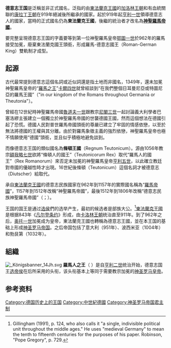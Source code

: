 '''德意志王国'''是泛稱並非正式國名，泛指的由[[東法蘭克王國|東法蘭克王國]]的[[加洛林王朝|加洛林王朝]]和有血統關聯的[[康拉德一世_(東法蘭克)|康拉丁王朝]]在919年絕滅後所繼承的國家。起於919年起[[亨利一世|亨利一世]]領導德意志人的國家，當時的正式國名仍為'''東法蘭克王國'''，後繼的統治者才改名為'''[[神聖羅馬帝國|神聖羅馬帝國]]'''。

要完整呈現德意志王国的字義要等到第一位神聖羅馬皇帝[[奥托一世_(神圣罗马帝国)|鄂圖一世]]於962年的羅馬接受加冕，廢棄東法蘭克國王頭銜，形成羅馬-德意志國王（Roman-German King）雙軌制才成型。

==起源==
古代最常提到德意志這個名詞或近似詞還是指土地而非國名，1349年，還未加冕神聖羅馬皇帝的“[[羅馬之王|羅馬之王]]”[[查理四世_(神圣罗马帝国)|卡爾四世]]就曾經談到“在我們整個日耳曼尼亞或特圖尼亞的羅馬王國”（"in our kingdom of the Romans throughout Germania or Theutonia"）。

曾經在12世紀時神聖羅馬帝國[[鲁道夫一世_(德意志国王)|魯道夫一世]]跟教宗[[尼閣三世|尼閣三世]]一起討論義大利學者巴塞洛繆主張建立一個獨立於神聖羅馬帝國的世襲德國王國，然而這個想法在德國引起了恐慌。德國人民對普世羅馬帝國頭銜的尊嚴已建立了牢固的情感依戀，以至於無法將德國的王權與其分離。由於對羅馬象徵主義的強烈依戀，神聖羅馬皇帝也極不情願使用“德國”頭銜，並且似乎積極地避免談到。

而像德意志王国的類似國名為'''條頓王國'''（Regnum Teutonicum）。源由1056年教宗[[額我略七世|額我略七世]]欲將“條頓人的國王”（Teutonicorum Rex）取代“羅馬人的國王”（Rex Romanorum）來否定未加冕的神聖羅馬皇帝[[亨利五世_(神圣罗马帝国)|亨利五世]]，以此確立教廷對帝國的優越性時才出現。16世紀後條頓（Teutonicum）這個名詞才被德意志（Diutscher）給取代。

承自[[東法蘭克王國|東法蘭克王國]]的德意志民族國家在962年到1157年的實際國名稱為“[[神圣罗马帝国|羅馬帝國]]”，1157年到1512年改稱“神聖羅馬帝國”，最後1512年到1806年改稱“德意志民族神聖羅馬帝國”（{{lang-de|Heiliges Römisches Reich deutscher Nation}}；{{lang-la|Sacrum Romanorum Imperium nationis Germanicae}}）。

王国的国王是通过[[选帝侯|选侯]]們的选举产生，最初的候选者是部族大公。<ref>Gillingham (1991), p. 124, who also  calls it "a single, indivisible political unit throughout the middle ages." He uses "medieval Germany" to mean the tenth to fifteenth centuries for the purposes of his paper. Robinson, "Pope Gregory", p. 729.</ref>[[東法蘭克王國|東法蘭克王國]]是根据843年《[[凡尔登条约|凡尔登条约]]》形成，由[[卡洛林王朝|卡洛林王朝]]统治直至911年。到了962年之后，[[奥托一世_(神圣罗马帝国)|奥托一世]]加冕成为皇帝，東法蘭克王國也轉稱為德意志王國，並在本王国的基础上形成[[神圣罗马帝国|神圣罗马帝国]]。之后帝国包括了意大利（951年）、波西米亚（1004年）和勃艮第（1032年）。

{{德国历史}}

== 組織 ==
[[File:_Königsbanner_14Jh.svg|thumb]]
'''羅馬人之王'''（{{lang-la|Rex Romanorum}} {{lang-de|König der Römer}}）是自[[亨利二世_(神圣罗马帝国)|亨利二世]]统治开始，德意志国王[[选帝侯|选帝侯]]在{{le|御选|Imperial election}}后所采用的头衔，该头衔基本上等同于需要教宗加冕的[[神圣罗马皇帝|神圣罗马皇帝]]。

==参考资料==
{{Reflist}}

[[Category:德国历史上的王国|Category:德国历史上的王国]]
[[Category:中世紀德國|Category:中世紀德國]]
[[Category:神圣罗马帝国君主制|Category:神圣罗马帝国君主制]]